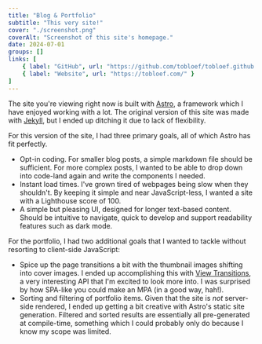 ```yaml
---
title: "Blog & Portfolio"
subtitle: "This very site!"
cover: "./screenshot.png"
coverAlt: "Screenshot of this site's homepage."
date: 2024-07-01
groups: []
links: [
	{ label: "GitHub", url: "https://github.com/tobloef/tobloef.github.io" },
	{ label: "Website", url: "https://tobloef.com/" }
]
---
```


The site you're viewing right now is built with [Astro](https://astro.build/), a framework which I have enjoyed working with a lot. The original version of this site was made with [Jekyll](https://jekyllrb.com/), but I ended up ditching it due to lack of flexibility.

For this version of the site, I had three primary goals, all of which Astro has fit perfectly.

- Opt-in coding. For smaller blog posts, a simple markdown file should be sufficient. For more complex posts, I wanted to be able to drop down into code-land again and write the components I needed.
- Instant load times. I've grown tired of webpages being slow when they shouldn't. By keeping it simple and near JavaScript-less, I wanted a site with a Lighthouse score of 100.
- A simple but pleasing UI, designed for longer text-based content. Should be intuitive to navigate, quick to develop and support readability features such as dark mode.

For the portfolio, I had two additional goals that I wanted to tackle without resorting to client-side JavaScript:

- Spice up the page transitions a bit with the thumbnail images shifting into cover images. I ended up accomplishing this with [View Transitions](https://developer.mozilla.org/en-US/docs/Web/API/View_Transition_API), a very interesting API that I'm excited to look more into. I was surprised by how SPA-like you could make an MPA (in a good way, hah!).
- Sorting and filtering of portfolio items. Given that the site is _not_ server-side rendered, I ended up getting a bit creative with Astro's static site generation. Filtered and sorted results are essentially all pre-generated at compile-time, something which I could probably only do because I know my scope was limited.
